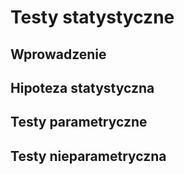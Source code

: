 # Testy statystyczne

## Wprowadzenie

## Hipoteza statystyczna

## Testy parametryczne

## Testy nieparametryczna


